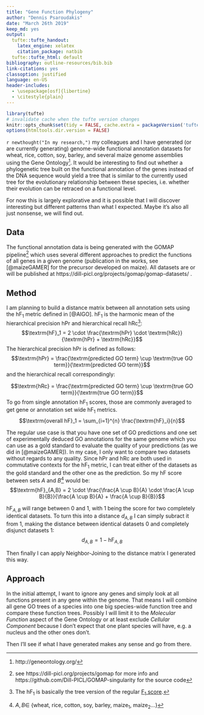 ```yaml
---
title: "Gene Function Phylogeny"
author: "Dennis Psaroudakis"
date: "March 26th 2019"
keep_md: yes
output:
  tufte::tufte_handout:
    latex_engine: xelatex
    citation_package: natbib
  tufte::tufte_html: default
bibliography: outline-resources/bib.bib
link-citations: yes
classoption: justified
language: en-US
header-includes:
  - \usepackage[osf]{libertine}
  - \citestyle{plain}
---
```


```r
library(tufte)
# invalidate cache when the tufte version changes
knitr::opts_chunk$set(tidy = FALSE, cache.extra = packageVersion('tufte'))
options(htmltools.dir.version = FALSE)
```

`r newthought("In my research,")` my colleagues and I have generated (or are currently generating) genome-wide functional annotation datasets for wheat, rice, cotton, soy, barley, and several maize genome assemblies using the Gene Ontology^[http://geneontology.org/].
It would be interesting to find out whether a phylogenetic tree built on the functional annotation of the genes instead of the DNA sequence would yield a tree that is similar to the currently used tree for the evolutionary relationship between these species, i.e. whether their evolution can be retraced on a functional level.

For now this is largely explorative and it is possible that I will discover interesting but different patterns than what I expected. Maybe it's also all just nonsense, we will find out.

## Data
The functional annotation data is being generated with the GOMAP pipeline^[see https://dill-picl.org/projects/gomap for more info and https://github.com/Dill-PICL/GOMAP-singularity for the source code] which uses several different approaches to predict the functions of all genes in a given genome (publication in the works, see [@maizeGAMER] for the precursor developed on maize).
All datasets are or will be published at https://dill-picl.org/projects/gomap/gomap-datasets/ .

## Method
I am planning to build a distance matrix between all annotation sets using the hF~1~ metric defined in [@AIGO].
hF~1~ is the harmonic mean of the hierarchical precision hPr and hierarchical recall hRc^[ The hF~1~ is basically the tree version of the regular [F~1~ score](https://en.wikipedia.org/wiki/F1_score).]: 
$$\textrm{hF}_1 = 2 \cdot \frac{\textrm{hPr} \cdot \textrm{hRc}}{\textrm{hPr} + \textrm{hRc}}$$
The hierarchical precision hPr is defined as follows:
$$\textrm{hPr} = \frac{\textrm{predicted GO term} \cup \textrm{true GO term}}{\textrm{predicted GO term}}$$
and the hierarchical recall correspondingly:
\begin{marginfigure}
\includegraphics{outline-resources/hF-graphical.png}
\caption{\textbf{(Zoom in)}. Graphic of how hPr and hRc use the Gene Ontology tree to calculate the overlap of two GO terms (the ones marked with a leaf)}
\label{fig:marburg_virus}
\end{marginfigure}
$$\textrm{hRc} = \frac{\textrm{predicted GO term} \cup \textrm{true GO term}}{\textrm{true GO term}}$$
To go from single annotation hF~1~ scores, those are commonly averaged to get gene or annotation set wide hF~1~ metrics.
$$\textrm{overall hF}_1 = \sum_{i=1}^{n} \frac{\textrm{hF}_i}{n}$$


The regular use case is that you have one set of GO predictions and one set of experimentally deduced GO annotations for the same genome which you can use as a gold standard to evaluate the quality of your predictions (as we did in [@maizeGAMER]).
In my case, I only want to compare two datasets without regards to any quality.
Since hPr and hRc are both used in commutative contexts for the hF~1~ metric, I can treat either of the datasets as the gold standard and the other one as the prediction.
So my hF score between sets $A$ and $B$^[$A,B \in$ \{wheat, rice, cotton, soy, barley, maize~1~, maize~2~...\}] would be:
$$\textrm{hF}_{A,B} = 2 \cdot \frac{\frac{A \cup B}{A} \cdot \frac{A \cup B}{B}}{\frac{A \cup B}{A} + \frac{A \cup B}{B}}$$

$\textrm{hF}_{A,B}$ will range between $0$ and $1$, with $1$ being the score for two completely identical datasets.
To turn this into a distance $d_{A,B}$ I can simply subract it from $1$, making the distance between identical datasets $0$ and completely disjunct datasets $1$:
$$d_{A,B} = 1 - \textrm{hF}_{A,B}$$

Then finally I can apply Neighbor-Joining to the distance matrix I generated this way.

## Approach
In the initial attempt, I want to ignore any genes and simply look at all functions present in any gene within the genome.
That means I will combine all gene GO trees of a species into one big species-wide function tree and compare these function trees.
Possibly I will limit it to the *Molecular Function* aspect of the Gene Ontology or at least exclude *Cellular Component* because I don't expect that one plant species will have, e.g. a nucleus and the other ones don't.

Then I'll see if what I have generated makes any sense and go from there.